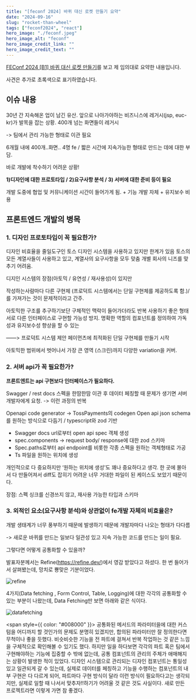 ```yaml
---
title: "[feconf 2024] 바퀴 대신 로켓 만들기 요약"
date: "2024-09-16"
slug: "rocket-than-wheel"
tags: ["feconf2024", "react"]
hero_image: "./feconf.jpeg"
hero_image_alt: "feconf"
hero_image_credit_link: ""
hero_image_credit_text: ""
---
```


[FEConf 2024 [B1] 바퀴 대신 로켓 만들기](https://www.youtube.com/watch?v=B7hhxG1qUf8&t=937s)를 보고
제 임의대로 요약한 내용입니다.

사견은 추가로 초록색으로 표기하였습니다.

<h2>이슈 내용</h2>
30년 간 지속해온 업이 남긴 유산. 앞으로 나아가야하는 비즈니스에 레거시(jsp, euc-kr)가
발목을 잡는 상황. 400개 넘는 화면들이 레거시

-> 팀에서 관리 가능한 형태로 이관 필요

6개월 내에 400개..화면.. 4명 fe / 짧은 시간에 지속가능한 형태로 만드는 데에 대한 부담.

바로 개발에 착수하기 어려운 상황!

<strong>
  1)디자인에 대한 프로토타입 / 2)요구사항 분석 / 3) 서버에 대한 준비 등이 필요
</strong>

개발 도중에 협업 및 커뮤니케이션 시간이 들어가게 됨. + 기능 개발 자체 + 유지보수 비용

<h2>프론트엔드 개발의 병목</h2>

<h3>1. 디자인 프로토타입이 꼭 필요한가?</h3>

디자인 비효율을 줄일도구인 토스 디자인 시스템을 사용하고 있지만 한계가 있음
토스의 모든 계열사들이 사용하고 있고, 계열사의 요구사항을 모두 맞춤
개별 회사의 니즈를 맞추기 어려움.

디지인 시스템의 장점(아토믹 / 유연성 / 재사용성)이 있지만

작성하는사람마다 다른 구현체 (프로덕트 시스템에서는 단일 구현체를 제공하도록 함.)/
를 가져가는 것이 문제적이라고 간주.

아토믹한 구조를 추구하기보단 구체적인 맥락이 들어가더라도 반복 사용하기 좋은 형태
서로 다른 인터페이스로 구현할 가능성 방지.
명확한 역할의 컴포넌트를 정의하여 가독성과 유지보수성 향상을 할 수 있는

——> 프로덕트 시스템 제안
페이먼츠에 최적화된 단일 구현체를 만들기 시작

아토믹한 범위에서 벗어나서 가장 큰 영역 (스크린)까지 다양한 variation을 커버.

<h3> 2. 서버 api가 꼭 필요한가?</h3>

<strong>프론트엔트는 api 구현보다 인터페이스가 필요하다.</strong>

Swagger / rest docs
스펙을 한땀한땀 이관 후 데이터 페칭할 때 문제가 생기면 서버 개발자에게 요청.
-> 이런 과정의 반복

Openapi code generator -> TossPayments의 codegen
Open api json schema를 원하는 방식으로 다듬기 / typescript와 zod 기반

- Swagger docs url로부터 open api spec 객체 생성
- spec.components -> request body/ response에 대한 zod 스키마
- Spec.paths로부터 api endpoint를 비롯한 각종 스펙을 원하는 객체형태로 가공
- Ts 파일을 원하는 위치에 생성

개인적으로 다 중요하지만 ‘원하는 위치에 생성’도 꽤나 중요하다고 생각.
한 곳에 몰아서 다 만들어져서 diff도 잡히기 어려운 너무 거대한 파일이 된 케이스도 보았기 때문이다.

장점: 스펙 싱크를 신경쓰지 않고, 재사용 가능한 타입과 스키마

<h3> 3. 외적인 요소(요구사항 분석)와 상관없이 fe개발 자체의 비효율은?</h3>

개발 생태계가 너무 풍부하기 때문에 발생하기 때문에
개발자마다 나오는 형태가 다다름

-> 새로운 바퀴를 만드는 일보다 일관성 있고 지속 가능한 코드를 만드는 일이 필요.

그렇다면 어떻게 공통화할 수 있을까?

발표자분께서는 Refine(https://refine.dev/)에서 영감 받았다고 하셨다.
한 번 들어가서 살펴봤는데, 망치로 뿅맞은 기분이었다.

![refine](./refine.png)

4가지(Data fetching , Form Control, Table, Logging)에 대한 각각의 공통화할 수 있는 부분이 나왔는데, Data Fetching만 보면 아래와 같은 식이다.

![datafetching](./dd.png)

<span style={{ color: "#008000" }}>
  공통화된 메서드의 파라미터을에 대한 커스텀을 어디까지 할 것인가의 문제도
  분명히 있겠지만, 합의된 파라미터만 잘 정의한다면 무척이나 좋을 듯했다.
  비슷비슷한 기능을 전 파트에 걸쳐서 반복 작업하는 것 같은 느낌을 구체적으로
  확인해볼 수 있기도 했다. 하지만 일을 하다보면 각각의 파트 혹은 팀에서
  구현해야하는 기능에 집중할 수 밖에 없는데, 공통 컴포넌트의 관리의 주체가
  애매해지는 상황이 발생한 적이 있었다. 디자인 시스템으로 관리되는 디자인
  컴포넌트는 통일성 있고 일관되게 갈 수 있는데, 실제로 데이터를 페칭하고 기능을
  수행하는 컴포넌트의 내부 구현은 다 다르게 되어, 파트마다 구현 방식이 달라 이런
  방식이 필요하다고는 생각되지만, 실제로 일할 때 나서서 맞추자!!하기가 어려울 것
  같은 것도 사실이다. 새로 만든 프로젝트라면 이렇게 가면 참 좋겠다.
</span>
